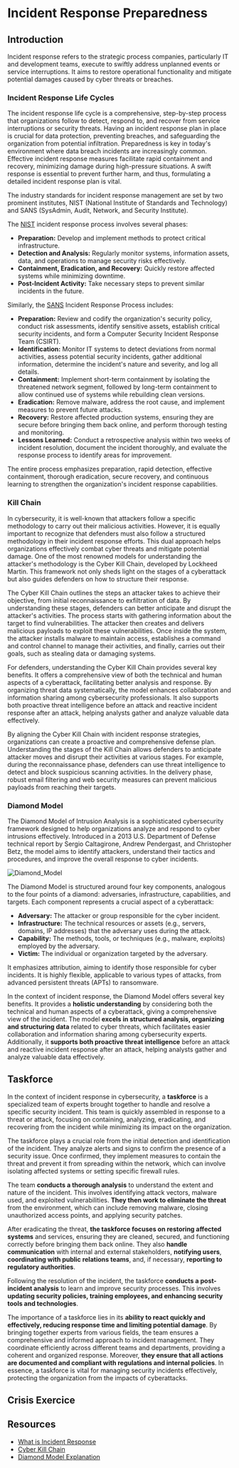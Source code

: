 # Incident Response Preparedness

## Introduction

Incident response refers to the strategic process companies, particularly IT and development teams, execute to swiftly address unplanned events or service interruptions. It aims to restore operational functionality and mitigate potential damages caused by cyber threats or breaches.

### Incident Response Life Cycles

The incident response life cycle is a comprehensive, step-by-step process that organizations follow to detect, respond to, and recover from service interruptions or security threats. Having an incident response plan in place is crucial for data protection, preventing breaches, and safeguarding the organization from potential infiltration. Preparedness is key in today's environment where data breach incidents are increasingly common. Effective incident response measures facilitate rapid containment and recovery, minimizing damage during high-pressure situations. A swift response is essential to prevent further harm, and thus, formulating a detailed incident response plan is vital.

The industry standards for incident response management are set by two prominent institutes, NIST (National Institute of Standards and Technology) and SANS (SysAdmin, Audit, Network, and Security Institute).

The [NIST](https://www.eccouncil.org/cybersecurity-exchange/incident-handling/what-is-incident-response-life-cycle/) incident response process involves several phases:

- **Preparation:** Develop and implement methods to protect critical infrastructure.
- **Detection and Analysis:** Regularly monitor systems, information assets, data, and operations to manage security risks effectively.
- **Containment, Eradication, and Recovery:** Quickly restore affected systems while minimizing downtime.
- **Post-Incident Activity:** Take necessary steps to prevent similar incidents in the future.

Similarly, the [SANS](https://www.sans.org/media/score/504-incident-response-cycle.pdf) Incident Response Process includes:

- **Preparation:** Review and codify the organization's security policy, conduct risk assessments, identify sensitive assets, establish critical security incidents, and form a Computer Security Incident Response Team (CSIRT).
- **Identification:** Monitor IT systems to detect deviations from normal activities, assess potential security incidents, gather additional information, determine the incident's nature and severity, and log all details.
- **Containment:** Implement short-term containment by isolating the threatened network segment, followed by long-term containment to allow continued use of systems while rebuilding clean versions.
- **Eradication:** Remove malware, address the root cause, and implement measures to prevent future attacks.
- **Recovery:** Restore affected production systems, ensuring they are secure before bringing them back online, and perform thorough testing and monitoring.
- **Lessons Learned:** Conduct a retrospective analysis within two weeks of incident resolution, document the incident thoroughly, and evaluate the response process to identify areas for improvement.

The entire process emphasizes preparation, rapid detection, effective containment, thorough eradication, secure recovery, and continuous learning to strengthen the organization's incident response capabilities.

### Kill Chain

In cybersecurity, it is well-known that attackers follow a specific methodology to carry out their malicious activities. However, it is equally important to recognize that defenders must also follow a structured methodology in their incident response efforts. This dual approach helps organizations effectively combat cyber threats and mitigate potential damage. One of the most renowned models for understanding the attacker's methodology is the Cyber Kill Chain, developed by Lockheed Martin. This framework not only sheds light on the stages of a cyberattack but also guides defenders on how to structure their response.

The Cyber Kill Chain outlines the steps an attacker takes to achieve their objective, from initial reconnaissance to exfiltration of data. By understanding these stages, defenders can better anticipate and disrupt the attacker's activities. The process starts with gathering information about the target to find vulnerabilities. The attacker then creates and delivers malicious payloads to exploit these vulnerabilities. Once inside the system, the attacker installs malware to maintain access, establishes a command and control channel to manage their activities, and finally, carries out their goals, such as stealing data or damaging systems.

For defenders, understanding the Cyber Kill Chain provides several key benefits. It offers a comprehensive view of both the technical and human aspects of a cyberattack, facilitating better analysis and response. By organizing threat data systematically, the model enhances collaboration and information sharing among cybersecurity professionals. It also supports both proactive threat intelligence before an attack and reactive incident response after an attack, helping analysts gather and analyze valuable data effectively.

By aligning the Cyber Kill Chain with incident response strategies, organizations can create a proactive and comprehensive defense plan. Understanding the stages of the Kill Chain allows defenders to anticipate attacker moves and disrupt their activities at various stages. For example, during the reconnaissance phase, defenders can use threat intelligence to detect and block suspicious scanning activities. In the delivery phase, robust email filtering and web security measures can prevent malicious payloads from reaching their targets.

### Diamond Model

The Diamond Model of Intrusion Analysis is a sophisticated cybersecurity framework designed to help organizations analyze and respond to cyber intrusions effectively. Introduced in a 2013 U.S. Department of Defense technical report by Sergio Caltagirone, Andrew Pendergast, and Christopher Betz, the model aims to identify attackers, understand their tactics and procedures, and improve the overall response to cyber incidents.

![Diamond_Model](https://cyber-lead-assets.s3.amazonaws.com/M03-Incident_Management/D01-Fundamentals_of_Cyber_Crisis_Management/01-lectures/Diamond_Model.png)

The Diamond Model is structured around four key components, analogous to the four points of a diamond: adversaries, infrastructure, capabilities, and targets. Each component represents a crucial aspect of a cyberattack:

- **Adversary:** The attacker or group responsible for the cyber incident.
- **Infrastructure:** The technical resources or assets (e.g., servers, domains, IP addresses) that the adversary uses during the attack.
- **Capability:** The methods, tools, or techniques (e.g., malware, exploits) employed by the adversary.
- **Victim:** The individual or organization targeted by the adversary.

It emphasizes attribution, aiming to identify those responsible for cyber incidents. It is highly flexible, applicable to various types of attacks, from advanced persistent threats (APTs) to ransomware.

In the context of incident response, the Diamond Model offers several key benefits. It provides a **holistic understanding** by considering both the technical and human aspects of a cyberattack, giving a comprehensive view of the incident. The model **excels in structured analysis, organizing and structuring data** related to cyber threats, which facilitates easier collaboration and information sharing among cybersecurity experts. Additionally, it **supports both proactive threat intelligence** before an attack and reactive incident response after an attack, helping analysts gather and analyze valuable data effectively.

## Taskforce

In the context of incident response in cybersecurity, a **taskforce** is a specialized team of experts brought together to handle and resolve a specific security incident. This team is quickly assembled in response to a threat or attack, focusing on containing, analyzing, eradicating, and recovering from the incident while minimizing its impact on the organization.

The taskforce plays a crucial role from the initial detection and identification of the incident. They analyze alerts and signs to confirm the presence of a security issue. Once confirmed, they implement measures to contain the threat and prevent it from spreading within the network, which can involve isolating affected systems or setting specific firewall rules.

The team **conducts a thorough analysis** to understand the extent and nature of the incident. This involves identifying attack vectors, malware used, and exploited vulnerabilities. **They then work to eliminate the threat** from the environment, which can include removing malware, closing unauthorized access points, and applying security patches.

After eradicating the threat, **the taskforce focuses on restoring affected systems** and services, ensuring they are cleaned, secured, and functioning correctly before bringing them back online. They also **handle communication** with internal and external stakeholders, **notifying users**, **coordinating with public relations teams**, and, if necessary, **reporting to regulatory authorities**.

Following the resolution of the incident, the taskforce **conducts a post-incident analysis** to learn and improve security processes. This involves **updating security policies, training employees, and enhancing security tools and technologies**.

The importance of a taskforce lies in its **ability to react quickly and effectively, reducing response time and limiting potential damage**. By bringing together experts from various fields, the team ensures a comprehensive and informed approach to incident management. They coordinate efficiently across different teams and departments, providing a coherent and organized response. Moreover, **they ensure that all actions are documented and compliant with regulations and internal policies**. In essence, a taskforce is vital for managing security incidents effectively, protecting the organization from the impacts of cyberattacks.

## Crisis Exercice

## Resources

- [What is Incident Response](https://www.paloaltonetworks.com/cyberpedia/what-is-incident-response)
- [Cyber Kill Chain](https://www.crowdstrike.com/cybersecurity-101/cyber-kill-chain/)
- [Diamond Model Explanation](https://teamt5.org/en/posts/what-is-diamond-model-of-intrusion-analysis/)
